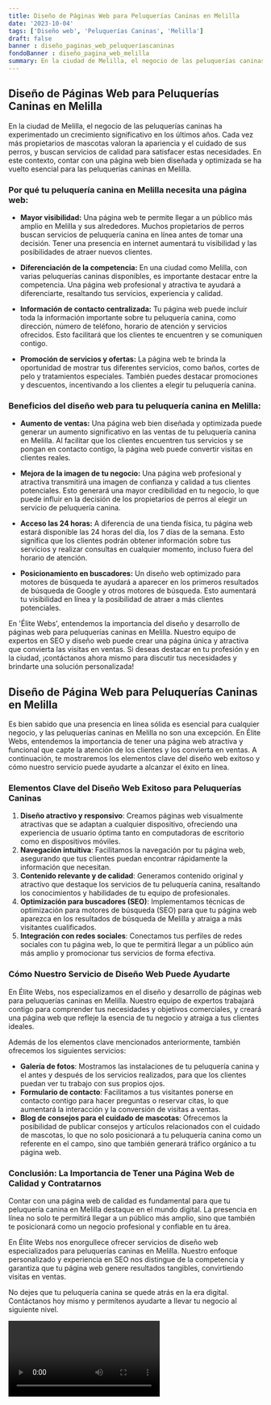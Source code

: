 ```yaml
---
title: Diseño de Páginas Web para Peluquerías Caninas en Melilla
date: '2023-10-04'
tags: ['Diseño web', 'Peluquerías Caninas', 'Melilla']
draft: false
banner : diseño_paginas_web_peluqueríascaninas
fondoBanner : diseño_pagina_web_melilla
summary: En la ciudad de Melilla, el negocio de las peluquerías caninas ha experimentado un crecimiento significativo en los últimos años. Cada vez más propietarios de mascotas valoran la apariencia y el cuidado de sus perros, y buscan servicios de calidad para satisfacer estas necesidades. En este contexto, contar con una página web bien diseñada y optimizada se ha vuelto esencial para las peluquerías caninas en Melilla.
---
```


## Diseño de Páginas Web para Peluquerías Caninas en Melilla

En la ciudad de Melilla, el negocio de las peluquerías caninas ha experimentado un crecimiento significativo en los últimos años. Cada vez más propietarios de mascotas valoran la apariencia y el cuidado de sus perros, y buscan servicios de calidad para satisfacer estas necesidades. En este contexto, contar con una página web bien diseñada y optimizada se ha vuelto esencial para las peluquerías caninas en Melilla.

### Por qué tu peluquería canina en Melilla necesita una página web:

- **Mayor visibilidad:** Una página web te permite llegar a un público más amplio en Melilla y sus alrededores. Muchos propietarios de perros buscan servicios de peluquería canina en línea antes de tomar una decisión. Tener una presencia en internet aumentará tu visibilidad y las posibilidades de atraer nuevos clientes.

- **Diferenciación de la competencia:** En una ciudad como Melilla, con varias peluquerías caninas disponibles, es importante destacar entre la competencia. Una página web profesional y atractiva te ayudará a diferenciarte, resaltando tus servicios, experiencia y calidad. 

- **Información de contacto centralizada:** Tu página web puede incluir toda la información importante sobre tu peluquería canina, como dirección, número de teléfono, horario de atención y servicios ofrecidos. Esto facilitará que los clientes te encuentren y se comuniquen contigo.

- **Promoción de servicios y ofertas:** La página web te brinda la oportunidad de mostrar tus diferentes servicios, como baños, cortes de pelo y tratamientos especiales. También puedes destacar promociones y descuentos, incentivando a los clientes a elegir tu peluquería canina.

### Beneficios del diseño web para tu peluquería canina en Melilla:

- **Aumento de ventas:** Una página web bien diseñada y optimizada puede generar un aumento significativo en las ventas de tu peluquería canina en Melilla. Al facilitar que los clientes encuentren tus servicios y se pongan en contacto contigo, la página web puede convertir visitas en clientes reales.

- **Mejora de la imagen de tu negocio:** Una página web profesional y atractiva transmitirá una imagen de confianza y calidad a tus clientes potenciales. Esto generará una mayor credibilidad en tu negocio, lo que puede influir en la decisión de los propietarios de perros al elegir un servicio de peluquería canina.

- **Acceso las 24 horas:** A diferencia de una tienda física, tu página web estará disponible las 24 horas del día, los 7 días de la semana. Esto significa que los clientes podrán obtener información sobre tus servicios y realizar consultas en cualquier momento, incluso fuera del horario de atención.

- **Posicionamiento en buscadores:** Un diseño web optimizado para motores de búsqueda te ayudará a aparecer en los primeros resultados de búsqueda de Google y otros motores de búsqueda. Esto aumentará tu visibilidad en línea y la posibilidad de atraer a más clientes potenciales.

En 'Élite Webs', entendemos la importancia del diseño y desarrollo de páginas web para peluquerías caninas en Melilla. Nuestro equipo de expertos en SEO y diseño web puede crear una página única y atractiva que convierta las visitas en ventas. Si deseas destacar en tu profesión y en la ciudad, ¡contáctanos ahora mismo para discutir tus necesidades y brindarte una solución personalizada!

<GifSeo />

<Cta />

## Diseño de Página Web para Peluquerías Caninas en Melilla

Es bien sabido que una presencia en línea sólida es esencial para cualquier negocio, y las peluquerías caninas en Melilla no son una excepción. En Élite Webs, entendemos la importancia de tener una página web atractiva y funcional que capte la atención de los clientes y los convierta en ventas. A continuación, te mostraremos los elementos clave del diseño web exitoso y cómo nuestro servicio puede ayudarte a alcanzar el éxito en línea.

### Elementos Clave del Diseño Web Exitoso para Peluquerías Caninas

1. **Diseño atractivo y responsivo**: Creamos páginas web visualmente atractivas que se adaptan a cualquier dispositivo, ofreciendo una experiencia de usuario óptima tanto en computadoras de escritorio como en dispositivos móviles. 
2. **Navegación intuitiva**: Facilitamos la navegación por tu página web, asegurando que tus clientes puedan encontrar rápidamente la información que necesitan.
3. **Contenido relevante y de calidad**: Generamos contenido original y atractivo que destaque los servicios de tu peluquería canina, resaltando los conocimientos y habilidades de tu equipo de profesionales.
4. **Optimización para buscadores (SEO)**: Implementamos técnicas de optimización para motores de búsqueda (SEO) para que tu página web aparezca en los resultados de búsqueda de Melilla y atraiga a más visitantes cualificados.
5. **Integración con redes sociales**: Conectamos tus perfiles de redes sociales con tu página web, lo que te permitirá llegar a un público aún más amplio y promocionar tus servicios de forma efectiva.

### Cómo Nuestro Servicio de Diseño Web Puede Ayudarte

En Élite Webs, nos especializamos en el diseño y desarrollo de páginas web para peluquerías caninas en Melilla. Nuestro equipo de expertos trabajará contigo para comprender tus necesidades y objetivos comerciales, y creará una página web que refleje la esencia de tu negocio y atraiga a tus clientes ideales.

Además de los elementos clave mencionados anteriormente, también ofrecemos los siguientes servicios:

- **Galería de fotos**: Mostramos las instalaciones de tu peluquería canina y el antes y después de los servicios realizados, para que los clientes puedan ver tu trabajo con sus propios ojos.
- **Formulario de contacto**: Facilitamos a tus visitantes ponerse en contacto contigo para hacer preguntas o reservar citas, lo que aumentará la interacción y la conversión de visitas a ventas.
- **Blog de consejos para el cuidado de mascotas**: Ofrecemos la posibilidad de publicar consejos y artículos relacionados con el cuidado de mascotas, lo que no solo posicionará a tu peluquería canina como un referente en el campo, sino que también generará tráfico orgánico a tu página web.

### Conclusión: La Importancia de Tener una Página Web de Calidad y Contratarnos

Contar con una página web de calidad es fundamental para que tu peluquería canina en Melilla destaque en el mundo digital. La presencia en línea no solo te permitirá llegar a un público más amplio, sino que también te posicionará como un negocio profesional y confiable en tu área.

En Élite Webs nos enorgullece ofrecer servicios de diseño web especializados para peluquerías caninas en Melilla. Nuestro enfoque personalizado y experiencia en SEO nos distingue de la competencia y garantiza que tu página web genere resultados tangibles, convirtiendo visitas en ventas.

No dejes que tu peluquería canina se quede atrás en la era digital. Contáctanos hoy mismo y permítenos ayudarte a llevar tu negocio al siguiente nivel.

<Video />

<CtaBot job='Peluquerías Caninas' city='Melilla'/>

<Gmaps query='Melilla+españa+maps' />